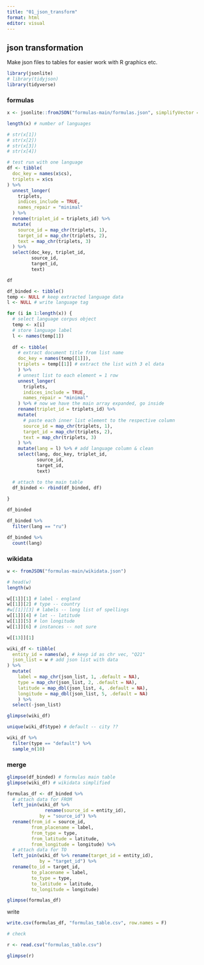 ```yaml
---
title: "01_json_transform"
format: html
editor: visual
---
```


## json transformation

Make json files to tables for easier work with R graphics etc.

```r
library(jsonlite)
# library(tidyjson)
library(tidyverse)
```

### formulas

```r
x <- jsonlite::fromJSON("formulas-main/formulas.json", simplifyVector = F)

length(x) # number of languages

# str(x[1])
# str(x[2])
# str(x[3])
# str(x[4])
```

```r
# test run with one language
df <- tibble(
  doc_key = names(x$cs),
  triplets = x$cs
) %>% 
  unnest_longer(
    triplets,
    indices_include = TRUE,
    names_repair = "minimal"
  ) %>% 
  rename(triplet_id = triplets_id) %>% 
  mutate(
    source_id = map_chr(triplets, 1),
    target_id = map_chr(triplets, 2),
    text = map_chr(triplets, 3)
  ) %>% 
  select(doc_key, triplet_id,
         source_id, 
         target_id, 
         text)

df
```

```r
df_binded <- tibble()
temp <- NULL # keep extracted language data
l <- NULL # write language tag

for (i in 1:length(x)) {
  # select language corpus object
  temp <- x[i]
  # store language label
  l <- names(temp[1])
  
  df <- tibble(
    # extract document title from list name
    doc_key = names(temp[[1]]),
    triplets = temp[[1]] # extract the list with 3 el data
    ) %>% 
    # unnest list to each element = 1 row
    unnest_longer(
      triplets,
      indices_include = TRUE,
      names_repair = "minimal"
    ) %>% # now we have the main array expanded, go inside
    rename(triplet_id = triplets_id) %>% 
    mutate(
      # paste each inner list element to the respective column
      source_id = map_chr(triplets, 1),
      target_id = map_chr(triplets, 2),
      text = map_chr(triplets, 3)
    ) %>% 
    mutate(lang = l) %>% # add language column & clean
    select(lang, doc_key, triplet_id,
           source_id, 
           target_id, 
           text) 

  # attach to the main table
  df_binded <- rbind(df_binded, df)
  
}

df_binded
```

```r
df_binded %>% 
  filter(lang == "ru")
```

```r
df_binded %>% 
  count(lang)
```

### wikidata

```r
w <- fromJSON("formulas-main/wikidata.json")

# head(w)
length(w)

w[[1]][1] # label - england
w[[1]][2] # type -- country
#w[[1]][3] # labels -- long list of spellings
w[[1]][4] # lat -- latitude
w[[1]][5] # lon longitude
w[[1]][6] # instances -- not sure

w[[13]][1]
```

```r
wiki_df <- tibble(
  entity_id = names(w), # keep id as chr vec, "Q21"
  json_list = w # add json list with data
) %>% 
  mutate(
    label = map_chr(json_list, 1, .default = NA),
    type = map_chr(json_list, 2, .default = NA),
    latitude = map_dbl(json_list, 4, .default = NA),
    longitude = map_dbl(json_list, 5, .default = NA)
    ) %>% 
  select(-json_list)
```

```r
glimpse(wiki_df)

unique(wiki_df$type) # default -- city ??

wiki_df %>% 
  filter(type == "default") %>% 
  sample_n(10)
```

### merge

```r
glimpse(df_binded) # formulas main table
glimpse(wiki_df) # wikidata simplified
```

```r
formulas_df <- df_binded %>% 
  # attach data for FROM
  left_join(wiki_df %>% 
              rename(source_id = entity_id), 
            by = "source_id") %>% 
  rename(from_id = source_id,
         from_placename = label,
         from_type = type,
         from_latitude = latitude,
         from_longitude = longitude) %>% 
  # attach data for TO
  left_join(wiki_df %>% rename(target_id = entity_id),
            by = "target_id") %>% 
  rename(to_id = target_id,
         to_placename = label,
         to_type = type,
         to_latitude = latitude,
         to_longitude = longitude)

glimpse(formulas_df)
```

write

```r
write.csv(formulas_df, "formulas_table.csv", row.names = F)
```

```r
# check

r <- read.csv("formulas_table.csv")

glimpse(r)
```
